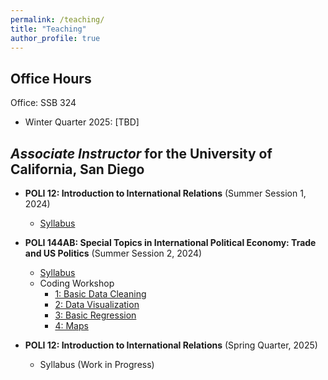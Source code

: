```yaml
---
permalink: /teaching/
title: "Teaching"
author_profile: true
---
```


<!-- [teaching statement] -->

## Office Hours

Office: SSB 324

-   Winter Quarter 2025: [TBD]

## *Associate Instructor* for the University of California, San Diego

-   **POLI 12: Introduction to International Relations** (Summer Session 1, 2024)

    -   [Syllabus](/files/pdf/teaching/poli12_syllabus_ss1_2024.pdf)

-   **POLI 144AB: Special Topics in International Political Economy: Trade and US Politics** (Summer Session 2, 2024)

    -   [Syllabus](/files/pdf/teaching/poli144AB_syllabus_ss2_2024.pdf)
    -   Coding Workshop
        -   [1: Basic Data Cleaning](/posts/2024/poli144ab_coding1)
        -   [2: Data Visualization](/posts/2024/poli144ab_coding2)
        -   [3: Basic Regression](/posts/2024/poli144ab_coding3)
        -   [4: Maps](/posts/2024/poli144ab_coding4)

-   **POLI 12: Introduction to International Relations** (Spring Quarter, 2025)

    -   Syllabus (Work in Progress)
